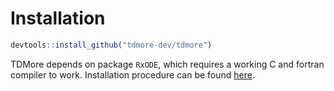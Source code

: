 # Installation  {#install}

```R
devtools::install_github("tdmore-dev/tdmore")
```
TDMore depends on package `RxODE`, which requires a working C and fortran compiler to work. Installation procedure can be found  [here](https://cran.r-project.org/package=RxODE).
